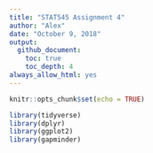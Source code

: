 ```yaml
---
title: "STAT545 Assignment 4"
author: "Alex"
date: "October 9, 2018"
output: 
  github_document:
    toc: true
    toc_depth: 4
always_allow_html: yes
---
```



```r
knitr::opts_chunk$set(echo = TRUE)

library(tidyverse)
library(dplyr)
library(ggplot2)
library(gapminder)
```


